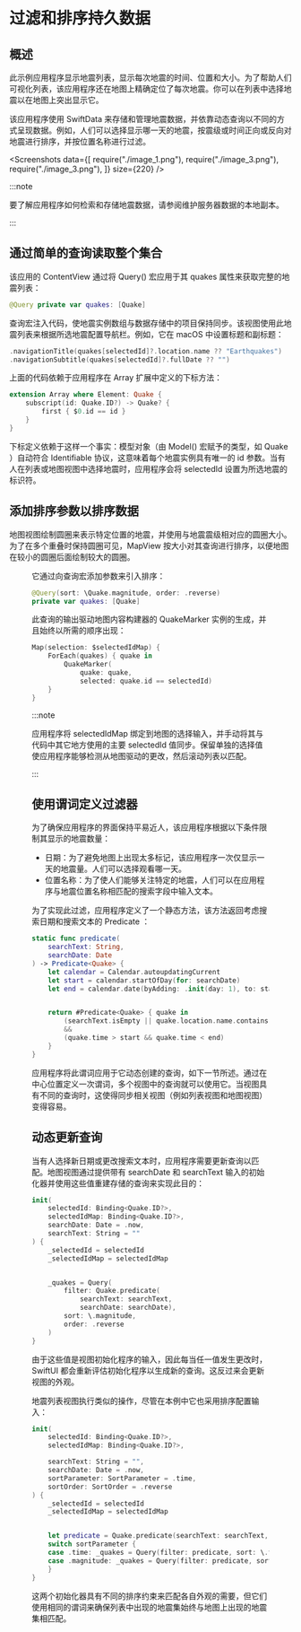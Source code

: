 # 过滤和排序持久数据

<ToBePolishedAfterTranslation />

<OriginalSource
  title="Filtering and sorting persistent data"
  url="https://developer.apple.com/documentation/swiftdata/filtering-and-sorting-persistent-data"
  summary="使用谓词和动态查询管理数据存储表示"
/>

## 概述

此示例应用程序显示地震列表，显示每次地震的时间、位置和大小。为了帮助人们可视化列表，该应用程序还在地图上精确定位了每次地震。你可以在列表中选择地震以在地图上突出显示它。

该应用程序使用 SwiftData 来存储和管理地震数据，并依靠动态查询以不同的方式呈现数据。例如，人们可以选择显示哪一天的地震，按震级或时间正向或反向对地震进行排序，并按位置名称进行过滤。

<Screenshots
  data={[
    require("./image_1.png"),
    require("./image_3.png"),
    require("./image_3.png"),
  ]}
  size={220}
/>

:::note

要了解应用程序如何检索和存储地震数据，请参阅维护服务器数据的本地副本。

:::

## 通过简单的查询读取整个集合

该应用的 ContentView 通过将 Query() 宏应用于其 quakes 属性来获取完整的地震列表：

```swift
@Query private var quakes: [Quake]
```

查询宏注入代码，使地震实例数组与数据存储中的项目保持同步。该视图使用此地震列表来根据所选地震配置导航栏。例如，它在 macOS 中设置标题和副标题：

```swift
.navigationTitle(quakes[selectedId]?.location.name ?? "Earthquakes")
.navigationSubtitle(quakes[selectedId]?.fullDate ?? "")
```

上面的代码依赖于应用程序在 Array 扩展中定义的下标方法：

```swift
extension Array where Element: Quake {
    subscript(id: Quake.ID?) -> Quake? {
        first { $0.id == id }
    }
}
```

下标定义依赖于这样一个事实：模型对象（由 Model() 宏赋予的类型，如 Quake ）自动符合 Identifiable 协议，这意味着每个地震实例具有唯一的 id 参数。当有人在列表或地图视图中选择地震时，应用程序会将 selectedId 设置为所选地震的标识符。

## 添加排序参数以排序数据

地图视图绘制圆圈来表示特定位置的地震，并使用与地震震级相对应的圆圈大小。为了在多个重叠时保持圆圈可见，MapView 按大小对其查询进行排序，以便地图在较小的圆圈后面绘制较大的圆圈。

<Figure src={require("./image_4.png")} size={220} />

它通过向查询宏添加参数来引入排序：

```swift
@Query(sort: \Quake.magnitude, order: .reverse)
private var quakes: [Quake]
```

此查询的输出驱动地图内容构建器的 QuakeMarker 实例的生成，并且始终以所需的顺序出现：

```swift
Map(selection: $selectedIdMap) {
    ForEach(quakes) { quake in
        QuakeMarker(
            quake: quake,
            selected: quake.id == selectedId)
    }
}
```

:::note

应用程序将 selectedIdMap 绑定到地图的选择输入，并手动将其与代码中其它地方使用的主要 selectedId 值同步。保留单独的选择值使应用程序能够检测从地图驱动的更改，然后滚动列表以匹配。

:::

## 使用谓词定义过滤器

为了确保应用程序的界面保持平易近人，该应用程序根据以下条件限制其显示的地震数量：

- 日期：为了避免地图上出现太多标记，该应用程序一次仅显示一天的地震量。人们可以选择观看哪一天。
- 位置名称：为了使人们能够关注特定的地震，人们可以在应用程序与地震位置名称相匹配的搜索字段中输入文本。

为了实现此过滤，应用程序定义了一个静态方法，该方法返回考虑搜索日期和搜索文本的 Predicate ：

```swift
static func predicate(
    searchText: String,
    searchDate: Date
) -> Predicate<Quake> {
    let calendar = Calendar.autoupdatingCurrent
    let start = calendar.startOfDay(for: searchDate)
    let end = calendar.date(byAdding: .init(day: 1), to: start) ?? start


    return #Predicate<Quake> { quake in
        (searchText.isEmpty || quake.location.name.contains(searchText))
        &&
        (quake.time > start && quake.time < end)
    }
}
```

应用程序将此谓词应用于它动态创建的查询，如下一节所述。通过在中心位置定义一次谓词，多个视图中的查询就可以使用它。当视图具有不同的查询时，这使得同步相关视图（例如列表视图和地图视图）变得容易。

## 动态更新查询

当有人选择新日期或更改搜索文本时，应用程序需要更新查询以匹配。地图视图通过提供带有 searchDate 和 searchText 输入的初始化器并使用这些值重建存储的查询来实现此目的：

```swift
init(
    selectedId: Binding<Quake.ID?>,
    selectedIdMap: Binding<Quake.ID?>,
    searchDate: Date = .now,
    searchText: String = ""
) {
    _selectedId = selectedId
    _selectedIdMap = selectedIdMap


    _quakes = Query(
        filter: Quake.predicate(
            searchText: searchText,
            searchDate: searchDate),
        sort: \.magnitude,
        order: .reverse
    )
}
```

由于这些值是视图初始化程序的输入，因此每当任一值发生更改时，SwiftUI 都会重新评估初始化程序以生成新的查询。这反过来会更新视图的外观。

地震列表视图执行类似的操作，尽管在本例中它也采用排序配置输入：

```swift
init(
    selectedId: Binding<Quake.ID?>,
    selectedIdMap: Binding<Quake.ID?>,

    searchText: String = "",
    searchDate: Date = .now,
    sortParameter: SortParameter = .time,
    sortOrder: SortOrder = .reverse
) {
    _selectedId = selectedId
    _selectedIdMap = selectedIdMap


    let predicate = Quake.predicate(searchText: searchText, searchDate: searchDate)
    switch sortParameter {
    case .time: _quakes = Query(filter: predicate, sort: \.time, order: sortOrder)
    case .magnitude: _quakes = Query(filter: predicate, sort: \.magnitude, order: sortOrder)
    }
}
```

这两个初始化器具有不同的排序约束来匹配各自外观的需要，但它们使用相同的谓词来确保列表中出现的地震集始终与地图上出现的地震集相匹配。
